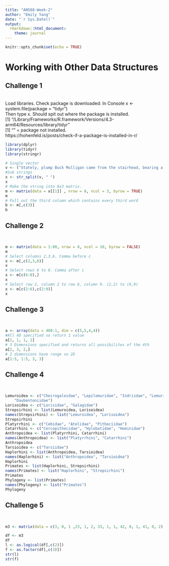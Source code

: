 ```yaml
---
title: "AN588-Week-2"
author: "Emily Yang"
date: "`r Sys.Date()`"
output:
  rmarkdown::html_document:
    theme: journal
---
```


```r
knitr::opts_chunk$set(echo = TRUE)
```

# Working with Other Data Structures
## Challenge 1
<br> 
Load libraries. 
Check package is downloaded: In Console x <- system.file(package = "tidyr") <br> Then type x. Should spit out where the package is installed. 
<br> [1] "/Library/Frameworks/R.framework/Versions/4.3-arm64/Resources/library/tidyr"<br> [1] "" = package not installed.<br>
https://hohenfeld.is/posts/check-if-a-package-is-installed-in-r/

```r
library(dplyr)
library(tidyr)
library(stringr)

# Single vector
v <- ("Stately, plump Buck Mulligan came from the stairhead, bearing a bowl of lather on which a mirror and a razor lay crossed blah blah")
#Sub strings
x <- str_split(v, " ")
x
# Make the string into 8x3 matrix. 
m <- matrix(data = x[[1]] , nrow = 8, ncol = 3, byrow = TRUE)
m
# Pull out the third column which contains every third word
b <- m[,c(3)]
b
```
## Challenge 2
<br> 
```r
m <- matrix(data = 1:80, nrow = 8, ncol = 10, byrow = FALSE)
m
# Select columns 2,3,6. Comma before c
x <- m[,c(2,3,6)]
x
# Select rows 6 to 8. Comma after c
x <- m[c(6:8),]
x
# Select row 2, column 2 to row 6, column 9. (2,2) to (6,9)
x <- m[c(2:6),c(2:9)]
x
```
## Challenge 3
<br> 
```r
a <- array(data = 400:1, dim = c(5,5,4,4))
#All 4D specified so return 1 value
a[1, 1, 1, 2]
# 3 Dimensions specified and returns all possibilites of the 4th
a[2, 3, 2,]
# 2 dimensions have range so 2D
a[1:5, 1:5, 3, 3]
```

## Challenge 4 
<br>
```r
Lemuroidea <- c("Cheirogaleidae", "Lepilemuridae", "Indriidae", "Lemuridae",
    "Daubentoniidae")
Lorisoidea <- c("Lorisidae", "Galagidae")
Strepsirhini <- list(Lemuroidea, Lorisoidea)
names(Strepsirhini) <- list("Lemuroidea", "Lorisoidea")
Strepsirhini
Platyrrhini <- c("Cebidae", "Atelidae", "Pitheciidae")
Catarrhini <- c("Cercopithecidae", "Hylobatidae", "Hominidae")
Anthropoidea <- list(Platyrrhini, Catarrhini)
names(Anthropoidea) <- list("Platyrrhini", "Catarrhini")
Anthropoidea
Tarsioidea <- c("Tarsiidae")
Haplorhini <- list(Anthropoidea, Tarsioidea)
names(Haplorhini) <- list("Anthropoidea", "Tarsioidea")
Haplorhini
Primates <- list(Haplorhini, Strepsirhini)
names(Primates) <- list("Haplorhini", "Strepsirhini") 
Primates
Phylogeny <- list(Primates)
names(Phylogeny) <- list("Primates")
Phylogeny


```
## Challenge 5
<br> 
```r
m3 <- matrix(data = c(3, 0, 1 ,23, 1, 2, 33, 1, 1, 42, 0, 1, 41, 0, 2), nrow = 5, ncol = 3, byrow = TRUE)

df <- m3
df
l <- as.logical(df[,c(2)])
f <- as.factor(df[,c(3)])
str(l)
str(f)
```